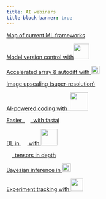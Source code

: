 ```yaml
---
title: AI webinars
title-block-banner: true
---
```


:::{layout="[[5, 5, 5, 5], [5, 5, 5, 5], [5, 5, -5, -5]]"}

:::{.card .mb-3}

:::{.card-body2}

[Map of current ML frameworks](wb_frameworks.qmd){.card-title-ws .stretched-link}

:::

:::

:::{.card .mb-3}

:::{.card-body2}

[Model version control with![](img/logo_dvc.svg){width="2.9em" fig-alt="noshadow"}](wb_dvc.qmd){.card-title-ws .stretched-link}

:::

:::

:::{.card .mb-3}

:::{.card-body2}

[Accelerated array & autodiff with ![](img/logo_jax.png){width="1.6em" fig-alt="noshadow"}](jx/wb_jax.qmd){.card-title-ws .stretched-link}

:::

:::

:::{.card .mb-3}

:::{.card-body2}

[Image upscaling (super-resolution)](pt/wb_upscaling.qmd){.card-title-ws .stretched-link}

:::

:::

:::{.card .mb-3}

:::{.card-body2}

[AI-powered coding with &nbsp;![](img/logo_copilot.png){width="3.3em" fig-alt="noshadow"}](wb_copilot.qmd){.card-title-ws .stretched-link}

:::

:::

:::{.card .mb-3}

:::{.card-body2}

[Easier &nbsp;![](img/logo_pytorch.svg){width="1em" fig-alt="noshadow"}&nbsp; with fastai](pt/wb_fastai.qmd){.card-title-ws .stretched-link}

:::

:::

:::{.card .mb-3}

:::{.card-body2}

[DL in ![](img/logo_julia.png){width="1.2em" fig-alt="noshadow"} with ![](img/logo_flux.png){width="3.1em" fig-alt="noshadow"}](wb_flux.qmd){.card-title-ws .stretched-link}

:::

:::

:::{.card .mb-3}

:::{.card-body2}

[![](img/logo_pytorch.svg){width="1em" fig-alt="noshadow"}&nbsp; tensors in depth](pt/wb_torchtensors.qmd){.card-title-ws .stretched-link}

:::

:::

:::{.card .mb-3}

:::{.card-body2}

[Bayesian inference in ![](img/logo_jax.png){width="1.6em" fig-alt="noshadow"}](jxbayesian/wb_bayesian.qmd){.card-title-ws .stretched-link}

:::

:::

:::{.card .mb-3}

:::{.card-body2}

[Experiment tracking with ![](img/logo_mlflow.svg){width="2.3em" fig-alt="noshadow"}](mlops/wb_mlflow.qmd){.card-title-ws .stretched-link}

:::

:::

:::
